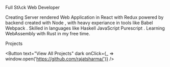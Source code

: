 
<LinedHeading noLine>Full Stλck Web Developer</LinedHeading>

Creating Server rendered Web Application in React <TextIcon src={ReactIcon} /> with Redux <TextIcon src={ReduxIcon} /> powered by backend created with Node <TextIcon src={NodeIcon} />, with heavy experiance in tools like Babel <TextIcon src={BabelIcon} /> Webpack <TextIcon src={WebpackIcon} />. Skilled in languages like Haskell <TextIcon src={HaskellIcon} /> JavaScript <TextIcon src={JSIcon} /> Purescript <TextIcon src={PSIcon} />. Learning WebAssembly <TextIcon src={WebAssembly} /> with Rust <TextIcon src={RustIcon} /> in my free time.

<LinedHeading noLine>Projects</LinedHeading>

<Links />

<Button
  text="View All Projects"
  dark
  onClick={_ => window.open('https://github.com/rajatsharma/')}
/>

